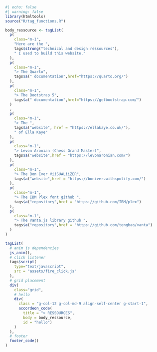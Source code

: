 ```r
#| echo: false
#| warning: false
library(htmltools)
source("R/tag_functions.R")

body_ressource <- tagList(
  p(
    class="m-1",
    "Here are the ",
    tags$strong("technical and design ressources"),
    " I used to build this website."
  ),
  p(
    class="m-1",
    "> The Quarto", 
    tags$a(" documentation",href="https://quarto.org/")
  ),
  p(
    class="m-1",
    "> The Bootstrap 5", 
    tags$a(" documentation",href="https://getbootstrap.com/")
  )
  ,
  p(
    class="m-1",
    "> The ",
    tags$a("website", href = "https://ellakaye.co.uk/"),
    " of Ella Kaye"
  ),
  p(
    class="m-1",
    "> Levon Aronian (Chess Grand Master)",
    tags$a("website",href = "https://levonaronian.com/")
  ),
  p(
    class="m-1",
    "> The Bon Iver ViiSUALiiZER",
    tags$a("website",href = "https://boniver.withspotify.com/")
  ), 
  p(
    class="m-1",
    "> The IBM Plex font github ",
    tags$a("repository",href = "https://github.com/IBM/plex")
  ),
  p(
    class="m-1",
    "> The Vanta.js library github ",
    tags$a("repository",href = "https://github.com/tengbao/vanta")
  )
)

tagList(
  # anim js dependencies
  js_anim(),
  # click listener
  tags$script(
    type="text/javascript",
    src = "assets/fire_click.js"
  ),
  # grid placement
  div(
    class="grid",
    # hello
    div(
      class = "g-col-12 g-col-md-9 align-self-center g-start-1",
      accordeon_code(
        title = "> RESSOURCES",
        body = body_ressource,
        id = "hello")
    )
  ),
  # footer
  footer_code()
)
```
